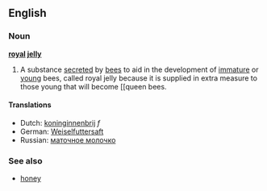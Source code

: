 ==English==
===Noun===
'''[[royal]] [[jelly]]'''
{{wikipedia}}
#A substance [[secrete]]d by [[bee]]s to aid in the development of [[immature]] or [[young]] bees, called royal jelly because it is supplied in extra measure to those young that will become [[queen bees.

====Translations====
*Dutch: [[koninginnenbrij]] ''f''
*German: [[Weiselfuttersaft]]
*Russian: [[маточное молочко]]

===See also===
*[[honey]]